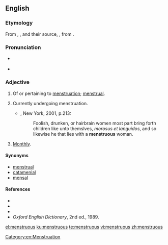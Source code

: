 ==English==

===Etymology===
From {{etyl|xno|en}} {{term|menstruus|lang=fro}}, {{etyl|frm|en}} {{term|menstrueus|lang=frm}}, and their source, {{etyl|LL.|en}} {{term|menstruosus||menstruating}}, from {{etyl|la|en}} {{term|mēnstruum|lang=la}}.

===Pronunciation===
* {{a|UK}} {{IPA|/ˈmɛnstɹʊəs/|lang=en}}
* {{a|US}} {{IPA|/ˈmɛnstɹ(əw)əs/|lang=en}}

===Adjective===
{{en-adj|-}}

# Of or pertaining to [[menstruation]]; [[menstrual]].
# {{context|of a female|lang=en}} Currently undergoing menstruation.
#* {{RQ:RBrtn AntmyMlncly}}, New York, 2001, p.213:
#*: Foolish, drunken, or hairbrain women most part bring forth children like unto themslves, ''morosus et languidos'', and so likewise he that lies with a '''menstruous''' woman.
# {{context|obsolete|lang=en}} [[monthly|Monthly]].

====Synonyms====
* [[menstrual]]
* [[catamenial]]
* [[mensal]]

====References====
* {{R:Webster 1828}}
* {{R:Webster 1913}}
* {{R:Dictionary.com}}
* ''Oxford English Dictionary'', 2nd ed., 1989.

[[Category:en:Menstruation]]

[[el:menstruous]]
[[ku:menstruous]]
[[te:menstruous]]
[[vi:menstruous]]
[[zh:menstruous]]